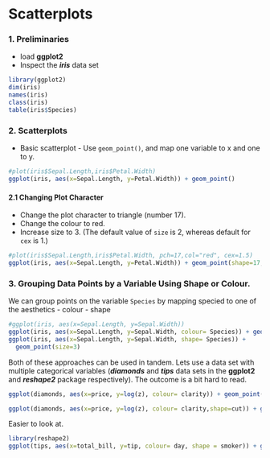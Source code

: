 Scatterplots
========================================================

### 1. Preliminaries
- load **ggplot2**
- Inspect the ***iris*** data set
```r
library(ggplot2)
dim(iris)
names(iris)
class(iris)
table(iris$Species)
```

### 2. Scatterplots
- Basic scatterplot - Use `geom_point()`, and map one variable to x and one to y.
```r
#plot(iris$Sepal.Length,iris$Petal.Width)
ggplot(iris, aes(x=Sepal.Length, y=Petal.Width)) + geom_point()
```
#### 2.1 Changing Plot Character
- Change the plot character to triangle (number 17).
- Change the colour to red.
- Increase size to 3. (The default value of `size` is 2, whereas default for `cex` is 1.)
```r
#plot(iris$Sepal.Length,iris$Petal.Width, pch=17,col="red", cex=1.5)
ggplot(iris, aes(x=Sepal.Length, y=Petal.Width)) + geom_point(shape=17,col="red",size=3)
```

### 3. Grouping Data Points by a Variable Using Shape or Colour.
We can group points on the variable `Species` by mapping specied to one of the aesthetics 
- colour
- shape 
```r
#ggplot(iris, aes(x=Sepal.Length, y=Sepal.Width)) 
ggplot(iris, aes(x=Sepal.Length, y=Sepal.Width, colour= Species)) + geom_point(size=3)
ggplot(iris, aes(x=Sepal.Length, y=Sepal.Width, shape= Species)) + 
  geom_point(size=3)

```

Both of these approaches can be used in tandem. Lets use a data set with multiple categorical variables (***diamonds*** and ***tips*** data sets in the **ggplot2** and ***reshape2*** package respectively). The outcome is a bit hard to read.

```r
ggplot(diamonds, aes(x=price, y=log(z), colour= clarity)) + geom_point(size=3)

ggplot(diamonds, aes(x=price, y=log(z), colour= clarity,shape=cut)) + geom_point(size=3)

```

Easier to look at.

```r
library(reshape2)
ggplot(tips, aes(x=total_bill, y=tip, colour= day, shape = smoker)) + geom_point(size=3)


```


